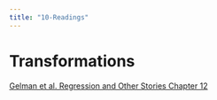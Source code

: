 ```yaml
---
title: "10-Readings"
---
```

#  Transformations

[Gelman et al. Regression and Other Stories Chapter 12](/readings_pdf/Regression and Other Stories by Andrew Gelman, Jennifer Hill, Aki Vehtari.pdf)



